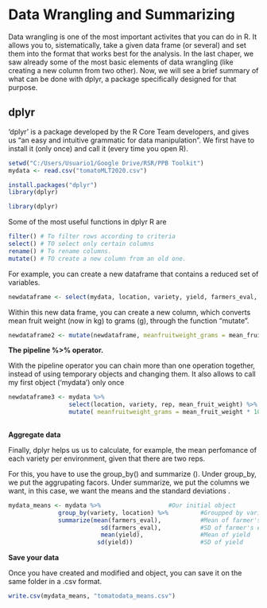 # Data Wrangling and Summarizing

Data wrangling is one of the most important activites that you can do in R. It allows you to, sistematically, take a given data frame (or several) and set them into the format that works best for the analysis. In the last chaper, we saw already some of the most basic elements of data wrangling (like creating a new column from two other). Now, we will see a brief summary of what can be done with dplyr, a package specifically designed for that purpose.

## dplyr

'dplyr' is a package developed by the R Core Team developers, and gives us "an easy and intuitive grammatic for data manipulation". We first have to install it (only once) and call it (every time you open R).

```r
setwd("C:/Users/Usuario1/Google Drive/RSR/PPB Toolkit")
mydata <- read.csv("tomatoMLT2020.csv")
```

```r
install.packages("dplyr")
library(dplyr)
```

```r
library(dplyr)
```

Some of the most useful functions in dplyr R are 
```r
filter() # To filter rows according to criteria
select() # TO select only certain columns
rename() # To rename columns. 
mutate() # TO create a new column from an old one.
```

For example, you can create a new dataframe that contains a reduced set of variables.

```r
newdataframe <- select(mydata, location, variety, yield, farmers_eval, mean_fruit_weight)
```


Within this new data frame, you can create a new column, which converts mean fruit weight (now in kg) to grams (g), through the function "mutate".

```r
newdataframe2 <- mutate(newdataframe, meanfruitweight_grams = mean_fruit_weight * 1000)
```


**The pipeline %>% operator.**

With the pipeline operator you can chain more than one operation together, instead of using temporary objects and changing them. It also allows to call my first object ('mydata') only once

```r
newdataframe3 <- mydata %>%
                 select(location, variety, rep, mean_fruit_weight) %>%
                 mutate( meanfruitweight_grams = mean_fruit_weight * 1000)
                
```

**Aggregate data**

Finally, dplyr helps us us to calculate, for example, the mean perfomance of each variety per environment, given that there are two reps.

For this, you have to use the group_by() and summarize (). Under group_by, we put the aggrupating facors. Under summarize, we put the columns we want, in this case, we want the means and the standard deviations
.
```r
mydata_means <- mydata %>%                   #Our initial object
              group_by(variety, location) %>%         #Groupped by variety and location
              summarize(mean(farmers_eval),           #Mean of farmer's evaluation
                          sd(farmers_eval),           #SD of farmer's evaluation
                          mean(yield),                #Mean of yield
                         sd(yield))                   #SD of yield

```

**Save your data**

Once you have created and modified and object, you can save it on the same folder in a .csv format.

```r
write.csv(mydata_means, "tomatodata_means.csv")
```

